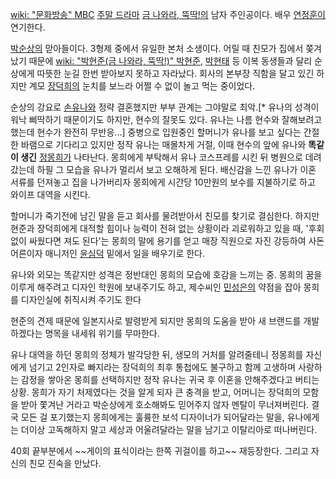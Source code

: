 [[wiki: "문화방송" MBC]] [[주말 드라마]] [[금 나와라, 뚝딱!]]의 남자 주인공이다. 배우 [[연정훈]]이 연기한다.

[[박순상]]의 맏아들이다. 3형제 중에서 유일한 본처 소생이다. 어릴 때 친모가 집에서 쫒겨났기 때문에 [[wiki: "박현준(금 나와라, 뚝딱!)" 박현준]], [[박현태]] 등 이복 동생들과 달리 순상에게 따뜻한 눈길 한번 받아보지 못하고 자라났다.
회사의 본부장 직함을 달고 있긴 하지만 계모 [[장덕희]]의 눈치를 보느라 어쩔 수 없이 놀고 먹는 중이었다.

순상의 강요로 [[손유나]]와 정략 결혼했지만 부부 관계는 그야말로 최악.[* 유나의 성격이 워낙 삐딱하기 때문이기도 하지만, 현수의 잘못도 있다. 유나는 나름 현수와 잘해보려고 했는데 현수가 완전히 무반응...]
중병으로 입원중인 할머니가 유나를 보고 싶다는 간절한 바램으로 기다리고 있지만 정작 유나는 매몰차게 거절, 이때 현수의 앞에 유나와 '''똑같이 생긴''' [[정몽희]]가 나타난다. 몽희에게 부탁해서 유나 코스프레를 시킨 뒤 병원으로 데려갔는데 하필 그 모습을 유나가 멀리서 보고 오해하게 된다. 배신감을 느낀 유나가 이혼 서류를 던져놓고 집을 나가버리자 몽희에게 시간당 10만원의 보수를 지불하기로 하고 와이프 대역을 시킨다. 

할머니가 죽기전에 남긴 말을 듣고 회사를 물려받아서 친모를 찾기로 결심한다. 하지만 현준과 장덕희에게 대적할 힘이나 능력이 전혀 없는 상황이라 괴로워하고 있을 때, '후회없이 싸웠다면 져도 된다'는 몽희의 말에 용기를 얻고 매장 직원으로 자진 강등하여 사돈 어른이자 매니저인 [[윤심덕]] 밑에서 일을 배우기로 한다.

유나와 외모는 똑같지만 성격은 정반대인 몽희의 모습에 호감을 느끼는 중. 몽희의 꿈을 이루게 해주려고 디자인 학원에 보내주기도 하고, 제수씨인 [[민성은]]의 약점을 잡아 몽희를 디자인실에 취직시켜 주기도 한다

현준의 견제 때문에 일본지사로 발령받게 되지만 몽희의 도움을 받아 새 브랜드를 개발하겠다는 명목을 내세워 위기를 무마한다.

유나 대역을 하던 몽희의 정체가 발각당한 뒤, 생모의 거처를 알려줄테니 정몽희를 자신에게 넘기고 2인자로 빠지라는 장덕희의 최후 통첩에도 불구하고 함께 고생하며 사랑하는 감정을 쌓아온 몽희를 선택하지만 정작 유나는 귀국 후 이혼을 안해주겠다고 버티는 상황.
몽희가 자기 처제였다는 것을 알게 되자 큰 충격을 받고, 어머니는 장덕희의 모함을 받아 쫓겨난 거라고 박순상에게 호소해봐도 믿어주지 않자 멘탈이 무너져버린다. 결국 모든 걸 포기했는지 몽희에게는 훌륭한 보석 디자이너가 되어달라는 말을, 유나에게는 더이상 고독해하지 말고 세상과 어울려달라는 말을 남기고 이탈리아로 떠나버린다.

40회 끝부분에서 ~~게이의 표식이라는 한쪽 귀걸이를 하고~~ 재등장한다. 그리고 자신의 친모 진숙을 만났다.
